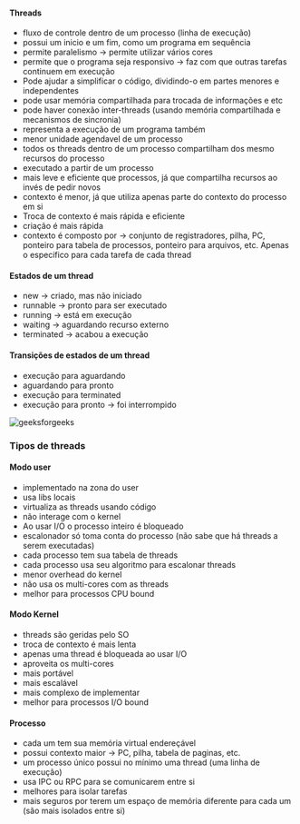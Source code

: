 






#### Threads

-   fluxo de controle dentro de um processo (linha de execução)
-   possui um inicio e um fim, como um programa em sequência
-   permite paralelismo → permite utilizar vários cores
-   permite que o programa seja responsivo → faz com que outras tarefas
    continuem em execução
-   Pode ajudar a simplificar o código, dividindo-o em partes menores e
    independentes
-   pode usar memória compartilhada para trocada de informações e etc
-   pode haver conexão inter-threads (usando memória compartilhada e
    mecanismos de sincronia)
-   representa a execução de um programa também
-   menor unidade agendavel de um processo
-   todos os threads dentro de um processo compartilham dos mesmo
    recursos do processo
-   executado a partir de um processo
-   mais leve e eficiente que processos, já que compartilha recursos ao
    invés de pedir novos
-   contexto é menor, já que utiliza apenas parte do contexto do
    processo em si
-   Troca de contexto é mais rápida e eficiente
-   criação é mais rápida
-   contexto é composto por → conjunto de registradores, pilha, PC,
    ponteiro para tabela de processos, ponteiro para arquivos, etc.
    Apenas o especifico para cada tarefa de cada thread

#### Estados de um thread

-   new → criado, mas não iniciado
-   runnable → pronto para ser executado
-   running → está em execução
-   waiting → aguardando recurso externo
-   terminated → acabou a execução

#### Transições de estados de um thread

-   execução para aguardando
-   aguardando para pronto
-   execução para terminated
-   execução para pronto → foi interrompido

![[geeksforgeeks](https://www.geeksforgeeks.org/lifecycle-and-states-of-a-thread-in-java/)](/image/image_445.png)

### Tipos de threads

#### Modo user

-   implementado na zona do user
-   usa libs locais
-   virtualiza as threads usando código
-   não interage com o kernel
-   Ao usar I/O o processo inteiro é bloqueado
-   escalonador só toma conta do processo (não sabe que há threads a
    serem executadas)
-   cada processo tem sua tabela de threads
-   cada processo usa seu algoritmo para escalonar threads
-   menor overhead do kernel
-   não usa os multi-cores com as threads
-   melhor para processos CPU bound

#### Modo Kernel

-   threads são geridas pelo SO
-   troca de contexto é mais lenta
-   apenas uma thread é bloqueada ao usar I/O
-   aproveita os multi-cores
-   mais portável
-   mais escalável
-   mais complexo de implementar
-   melhor para processos I/O bound








#### Processo

-   cada um tem sua memória virtual endereçável
-   possui contexto maior → PC, pilha, tabela de paginas, etc.
-   um processo único possui no mínimo uma thread (uma linha de
    execução)
-   usa IPC ou RPC para se comunicarem entre si
-   melhores para isolar tarefas
-   mais seguros por terem um espaço de memória diferente para cada um
    (são mais isolados entre si)


